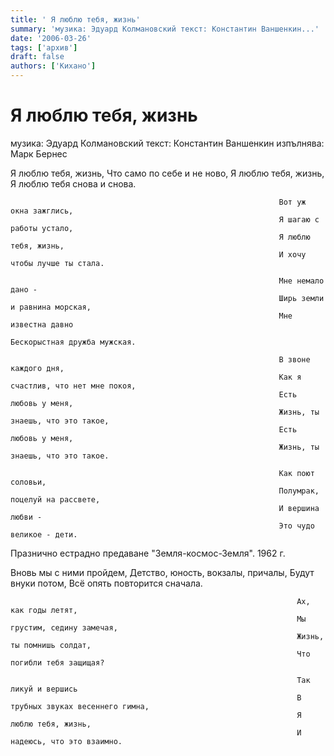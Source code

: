 ```yaml
---
title: ' Я люблю тебя, жизнь'
summary: 'музика: Эдуард Колмановский текст: Константин Ваншенкин...'
date: '2006-03-26'
tags: ['архив']
draft: false
authors: ['Кихано']
---
```


# Я люблю тебя, жизнь

музика: Эдуард Колмановский
текст: Константин Ваншенкин
изпълнява: Марк Бернес

Я люблю тебя, жизнь,
Что само по себе и не ново,
Я люблю тебя, жизнь,
Я люблю тебя снова и снова.

                                                                Вот уж окна зажглись,
                                                                Я шагаю с работы устало,
                                                                Я люблю тебя, жизнь,
                                                                И хочу чтобы лучше ты стала.

                                                                Мне немало дано -
                                                                Ширь земли и равнина морская,
                                                                Мне известна давно
                                                                Бескорыстная дружба мужская.

                                                                В звоне каждого дня,
                                                                Как я счастлив, что нет мне покоя,
                                                                Есть любовь у меня,
                                                                Жизнь, ты знаешь, что это такое,
                                                                Есть любовь у меня,
                                                                Жизнь, ты знаешь, что это такое.

                                                                Как поют соловьи,
                                                                Полумрак, поцелуй на рассвете,
                                                                И вершина любви -
                                                                Это чудо великое - дети.

Празнично естрадно предаване "Земля-космос-Земля".
1962 г.

Вновь мы с ними пройдем,
Детство, юность, вокзалы, причалы,
Будут внуки потом,
Всё опять повторится сначала.

                                                                    Ах, как годы летят,
                                                                    Мы грустим, седину замечая,
                                                                    Жизнь, ты помнишь солдат,
                                                                    Что погибли тебя защищая?

                                                                    Так ликуй и вершись
                                                                    В трубных звуках весеннего гимна,
                                                                    Я люблю тебя, жизнь,
                                                                    И надеюсь, что это взаимно.
